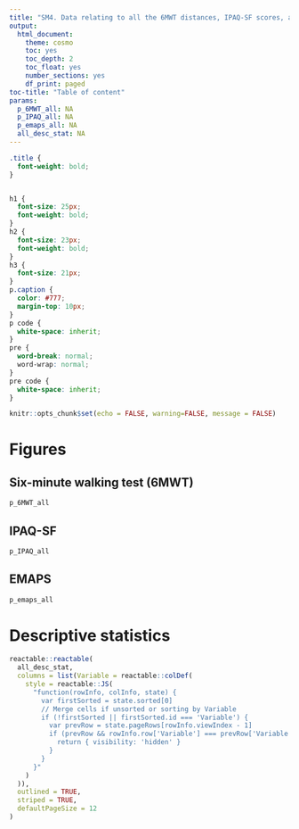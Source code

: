 ```yaml
---
title: "SM4. Data relating to all the 6MWT distances, IPAQ-SF scores, and EMAPS scores during the study"
output: 
  html_document:
    theme: cosmo
    toc: yes
    toc_depth: 2
    toc_float: yes
    number_sections: yes
    df_print: paged
toc-title: "Table of content"
params:
  p_6MWT_all: NA
  p_IPAQ_all: NA
  p_emaps_all: NA
  all_desc_stat: NA
---
```

```css
.title {
  font-weight: bold;
}


h1 {
  font-size: 25px;
  font-weight: bold;
}
h2 {
  font-size: 23px;
  font-weight: bold;
}
h3 {
  font-size: 21px;
}
p.caption {
  color: #777;
  margin-top: 10px;
}
p code {
  white-space: inherit;
}
pre {
  word-break: normal;
  word-wrap: normal;
}
pre code {
  white-space: inherit;
}
```

```r
knitr::opts_chunk$set(echo = FALSE, warning=FALSE, message = FALSE)
```

# Figures
## Six-minute walking test (6MWT)
```r
p_6MWT_all
```

\newpage

## IPAQ-SF
```r
p_IPAQ_all
```

\newpage

## EMAPS
```r
p_emaps_all
```

\newpage

# Descriptive statistics
```r
reactable::reactable(
  all_desc_stat,
  columns = list(Variable = reactable::colDef(
    style = reactable::JS(
      "function(rowInfo, colInfo, state) {
        var firstSorted = state.sorted[0]
        // Merge cells if unsorted or sorting by Variable
        if (!firstSorted || firstSorted.id === 'Variable') {
          var prevRow = state.pageRows[rowInfo.viewIndex - 1]
          if (prevRow && rowInfo.row['Variable'] === prevRow['Variable']) {
            return { visibility: 'hidden' }
          }
        }
      }"
    )
  )),
  outlined = TRUE,
  striped = TRUE,
  defaultPageSize = 12
)
```


